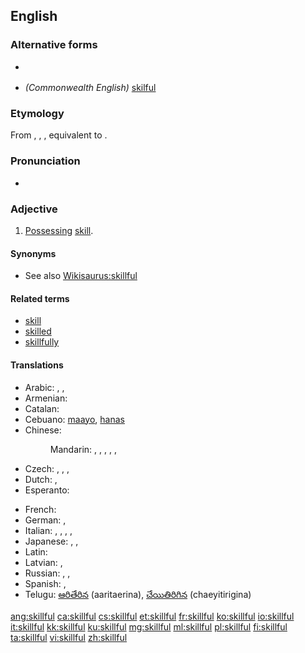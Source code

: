 ==English==

===Alternative forms===
* {{l|en|skilfull}} {{qualifier|obsolete}}
* ''(Commonwealth English)'' [[skilful]]

===Etymology===
From {{etyl|enm|en}} {{term|skilful|lang=enm}}, {{term|skylfull|lang=enm}}, {{term|scelvol|lang=snm}}, equivalent to {{suffix|skill|ful|lang=en|nocat=1}}.

===Pronunciation===
* {{IPA|/skɪl.fəl/|[skɪɫ.fəɫ]}}

===Adjective===
{{en-adj}}

# [[possess|Possessing]] [[skill]].

====Synonyms====
* See also [[Wikisaurus:skillful]]

====Related terms====
* [[skill]]
* [[skilled]]
* [[skillfully]]

====Translations====
{{trans-top|possessing skill}}
* Arabic: {{t|ar|ماهر|tr=maahir}},  {{t|ar|حاذق|tr=Haadhiq}},  {{t+|ar|بارع|tr=baari3}}
* Armenian: {{t|hy|ճարտար|tr=čartar}}
* Catalan: {{t+|ca|hàbil|m|f}}
* Cebuano: [[maayo]], [[hanas]]
* Chinese:
*: Mandarin: {{t+|cmn|熟練|sc=Hani}},  {{t+|cmn|熟练|tr=shúliàn|sc=Hani}},  {{t|cmn|嫻熟|sc=Hani}},  {{t+|cmn|娴熟|tr=xiánshú|sc=Hani}},  {{t|cmn|擅長|sc=Hani}},  {{t+|cmn|擅长|tr=shàncháng|sc=Hani}}
* Czech: {{t+|cs|dovedný}}, {{t+|cs|obratný}}, {{t|cs|zručný}}, {{t|cs|šikovný}}
* Dutch: {{t+|nl|bedreven}}, {{t+|nl|vaardig}}
* Esperanto: {{t|eo|lerta}}
{{trans-mid}}
* French: {{t+|fr|habile}}
* German: {{t+|de|geschickt}},  {{t+|de|gewandt}}
* Italian: {{t+|it|esperto}},  {{t+|it|destro}},  {{t|it|provetto}},  {{t+|it|abile}},  {{t+|it|pratico}}
* Japanese: {{t+|ja|上手|tr=じょうず, jōzu}},  {{t+|ja|得意|tr=とくい, tokui}},  {{t+|ja|熟練|tr=じゅくれん, jukuren}}
* Latin: {{t|la|perītus}}
* Latvian: {{t|lv|veikls}}, {{t|lv|izdarīgs}}
* Russian: {{t+|ru|искусный|tr=iskúsnyj}},  {{t+|ru|умелый|tr=umélyj}},  {{qualifier|dexterous}} {{t+|ru|ловкий|tr=lóvkij}}
* Spanish: {{t+|es|ducho}}, {{t+|es|hábil}}
* Telugu: [[ఆరితేరిన]] (aaritaerina), [[చేయితిరిగిన]] (chaeyitirigina)
{{trans-bottom}}

[[ang:skillful]]
[[ca:skillful]]
[[cs:skillful]]
[[et:skillful]]
[[fr:skillful]]
[[ko:skillful]]
[[io:skillful]]
[[it:skillful]]
[[kk:skillful]]
[[ku:skillful]]
[[mg:skillful]]
[[ml:skillful]]
[[pl:skillful]]
[[fi:skillful]]
[[ta:skillful]]
[[vi:skillful]]
[[zh:skillful]]